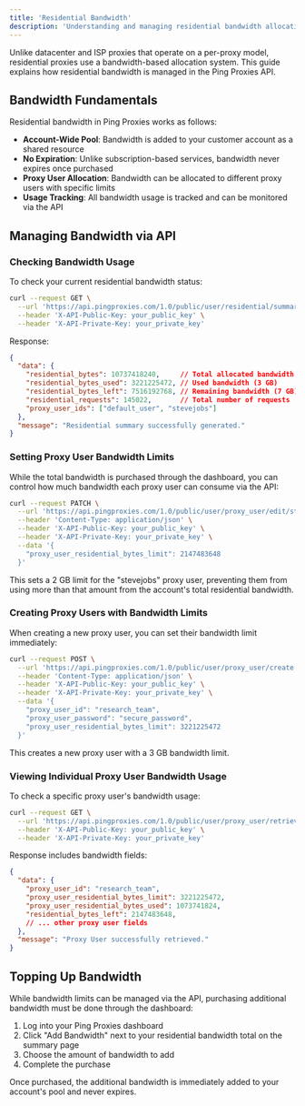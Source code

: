 ```yaml
---
title: 'Residential Bandwidth'
description: 'Understanding and managing residential bandwidth allocation in the Ping Proxies API'
---
```


Unlike datacenter and ISP proxies that operate on a per-proxy model, residential proxies use a bandwidth-based allocation system. This guide explains how residential bandwidth is managed in the Ping Proxies API.

## Bandwidth Fundamentals

Residential bandwidth in Ping Proxies works as follows:

- **Account-Wide Pool**: Bandwidth is added to your customer account as a shared resource
- **No Expiration**: Unlike subscription-based services, bandwidth never expires once purchased
- **Proxy User Allocation**: Bandwidth can be allocated to different proxy users with specific limits
- **Usage Tracking**: All bandwidth usage is tracked and can be monitored via the API

## Managing Bandwidth via API

### Checking Bandwidth Usage

To check your current residential bandwidth status:

```bash
curl --request GET \
  --url 'https://api.pingproxies.com/1.0/public/user/residential/summary' \
  --header 'X-API-Public-Key: your_public_key' \
  --header 'X-API-Private-Key: your_private_key'
```

Response:

```json
{
  "data": {
    "residential_bytes": 10737418240,     // Total allocated bandwidth (10 GB)
    "residential_bytes_used": 3221225472, // Used bandwidth (3 GB)
    "residential_bytes_left": 7516192768, // Remaining bandwidth (7 GB)
    "residential_requests": 145022,       // Total number of requests
    "proxy_user_ids": ["default_user", "stevejobs"]
  },
  "message": "Residential summary successfully generated."
}
```

### Setting Proxy User Bandwidth Limits

While the total bandwidth is purchased through the dashboard, you can control how much bandwidth each proxy user can consume via the API:

```bash
curl --request PATCH \
  --url 'https://api.pingproxies.com/1.0/public/user/proxy_user/edit/stevejobs' \
  --header 'Content-Type: application/json' \
  --header 'X-API-Public-Key: your_public_key' \
  --header 'X-API-Private-Key: your_private_key' \
  --data '{
    "proxy_user_residential_bytes_limit": 2147483648
  }'
```

This sets a 2 GB limit for the "stevejobs" proxy user, preventing them from using more than that amount from the account's total residential bandwidth.

### Creating Proxy Users with Bandwidth Limits

When creating a new proxy user, you can set their bandwidth limit immediately:

```bash
curl --request POST \
  --url 'https://api.pingproxies.com/1.0/public/user/proxy_user/create' \
  --header 'Content-Type: application/json' \
  --header 'X-API-Public-Key: your_public_key' \
  --header 'X-API-Private-Key: your_private_key' \
  --data '{
    "proxy_user_id": "research_team",
    "proxy_user_password": "secure_password",
    "proxy_user_residential_bytes_limit": 3221225472
  }'
```

This creates a new proxy user with a 3 GB bandwidth limit.

### Viewing Individual Proxy User Bandwidth Usage

To check a specific proxy user's bandwidth usage:

```bash
curl --request GET \
  --url 'https://api.pingproxies.com/1.0/public/user/proxy_user/retrieve/research_team' \
  --header 'X-API-Public-Key: your_public_key' \
  --header 'X-API-Private-Key: your_private_key'
```

Response includes bandwidth fields:

```json
{
  "data": {
    "proxy_user_id": "research_team",
    "proxy_user_residential_bytes_limit": 3221225472,
    "proxy_user_residential_bytes_used": 1073741824,
    "residential_bytes_left": 2147483648,
    // ... other proxy user fields
  },
  "message": "Proxy User successfully retrieved."
}
```

## Topping Up Bandwidth

While bandwidth limits can be managed via the API, purchasing additional bandwidth must be done through the dashboard:

1. Log into your Ping Proxies dashboard
2. Click "Add Bandwidth" next to your residential bandwidth total on the summary page
4. Choose the amount of bandwidth to add
5. Complete the purchase

Once purchased, the additional bandwidth is immediately added to your account's pool and never expires.